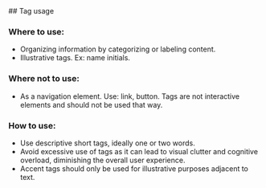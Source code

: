 
<Meta of={TagStories} name="Tag Usage" />

<Unstyled>
<VerticalSpacing>
  ## Tag usage

  ### Where to use:
  * Organizing information by categorizing or labeling content.
  * Illustrative tags. Ex: name initials.

  ### Where not to use:
  * As a navigation element. Use: link, button. Tags are not interactive elements and should not be used that way.

  ### How to use:
  * Use descriptive short tags, ideally one or two words.
  * Avoid excessive use of tags as it can lead to visual clutter and cognitive overload, diminishing the overall user experience.
  * Accent tags should only be used for illustrative purposes adjacent to text.

  <TagExamples />
</VerticalSpacing>
</Unstyled>
